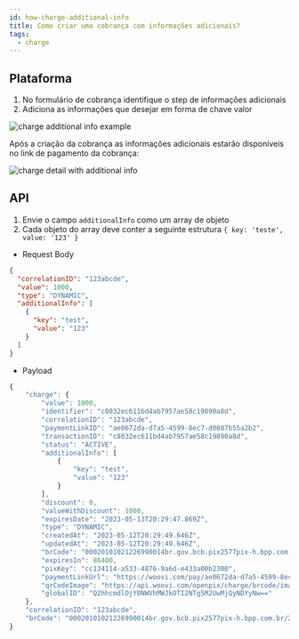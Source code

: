 ```yaml
---
id: how-charge-additional-info
title: Como criar uma cobrança com informações adicionais?
tags:
  - charge
---
```


## Plataforma

1. No formulário de cobrança identifique o step de informações adicionais
2. Adiciona as informações que desejar em forma de chave valor

![charge additional info example](./__assets__/charge-add-info.png)

Após a criação da cobrança as informações adicionais estarão disponíveis no link de pagamento da cobrança:

![charge detail with additional info](./__assets__/charge-detail-add-info.png)

## API

1. Envie o campo `additionalInfo` como um array de objeto
2. Cada objeto do array deve conter a seguinte estrutura `{ key: 'teste', value: '123' }`

- Request Body

```json
{
  "correlationID": "123abcde",
  "value": 1000,
  "type": "DYNAMIC",
  "additionalInfo": [
    {
      "key": "test",
      "value": "123"
    }
  ]
}
```

- Payload

```ts
{
    "charge": {
        "value": 1000,
        "identifier": "c8032ec611bd4ab7957ae58c19890a8d",
        "correlationID": "123abcde",
        "paymentLinkID": "ae0672da-d7a5-4599-8ec7-d0887b55a2b2",
        "transactionID": "c8032ec611bd4ab7957ae58c19890a8d",
        "status": "ACTIVE",
        "additionalInfo": [
            {
                "key": "test",
                "value": "123"
            }
        ],
        "discount": 0,
        "valueWithDiscount": 1000,
        "expiresDate": "2023-05-13T20:29:47.869Z",
        "type": "DYNAMIC",
        "createdAt": "2023-05-12T20:29:49.646Z",
        "updatedAt": "2023-05-12T20:29:49.646Z",
        "brCode": "00020101021226990014br.gov.bcb.pix2577pix-h.bpp.com.br/23114447/qrs1/v2/01pMq2ZLBxuiphmfCatLb772nzWZaiYTh9fL2irJewQ520400005303986540510.005802BR5904Finn6009Sao_Paulo62290525c8032ec611bd4ab7957ae58c163047AB5",
        "expiresIn": 86400,
        "pixKey": "cc134114-a533-4876-9a6d-e433a00b2300",
        "paymentLinkUrl": "https://woovi.com/pay/ae0672da-d7a5-4599-8ec7-d0887b55a2b2",
        "qrCodeImage": "https://api.woovi.com/openpix/charge/brcode/image/ae0672da-d7a5-4599-8ec7-d0887b55a2b2.png",
        "globalID": "Q2hhcmdlOjY0NWVhMWJkOTI2NTg5M2UwMjQyNDYyNw=="
    },
    "correlationID": "123abcde",
    "brCode": "00020101021226990014br.gov.bcb.pix2577pix-h.bpp.com.br/23114447/qrs1/v2/01pMq2ZLBxuiphmfCatLb772nzWZaiYTh9fL2irJewQ520400005303986540510.005802BR5904Finn6009Sao_Paulo62290525c8032ec611bd4ab7957ae58c163047AB5"
}
```

